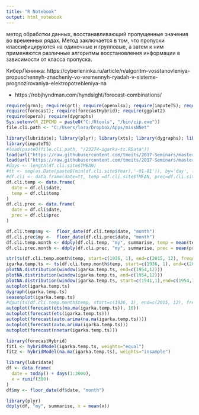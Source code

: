 ---
title: "R Notebook"
output: html_notebook
---

метод обработки данных, восстанавливающий пропущенные значения во временных рядах. Метод заключается в том, что пропуски классифицируются на одиночные и групповые, а затем к ним применяются различные алгоритмы восстановления информации в зависимости от класса пропуска.

КиберЛенинка: https://cyberleninka.ru/article/n/algoritm-vosstanovleniya-propuschennyh-znacheniy-vo-vremennyh-ryadah-v-sisteme-prognozirovaniya-elektropotrebleniya-na

  + https://robjhyndman.com/hyndsight/forecast-combinations/

```{r require}
require(grnn); require(grt); require(openxlsx); require(imputeTS); require(lubridate); 
require(forecast); require(forecastHybrid); require(ggplot2)
require(opera); require(dygraphs)
Sys.setenv(R_ZIPCMD = paste0("C:/Rtools", "/bin/zip.exe")) 
file.cli.path <- "C:/Users/lora/Dropbox/Apps/missNNet"

```

```{r convert_to_timeseries}
library(lubridate); library(plyr); library(xts); library(dygraphs); library(forecast)
library(imputeTS)
#load(paste0(file.cli.path, "/23274-igarka-ts.RData"))
load(url("https://raw.githubusercontent.com/tmeits/2017-Seminars/master/data/23274-igarka.RData"))
load(url("https://raw.githubusercontent.com/tmeits/2017-Seminars/master/data/23274-igarka-ts.RData"))
#days <- length(df.cli.site$TMEAN)
#tt <- seq(as.Date(paste0(min(df.cli.site$Year),'-01-01')), by='day', length=days)
#df.cli <- data.frame(date=tt, temp =df.cli.site$TMEAN, prec=df.cli.site$PRECIP)
df.cli.temp <- data.frame(
  date = df.cli$date,
  temp = df.cli$temp
)
df.cli.prec <- data.frame(
  date = df.cli$date,
  prec = df.cli$prec
)

df.cli.temp$my <-  floor_date(df.cli.temp$date, "month")
df.cli.prec$my <-  floor_date(df.cli.prec$date, "month")
df.cli.temp.month <- ddply(df.cli.temp, "my", summarise, temp = mean(temp))
df.cli.prec.month <- ddply(df.cli.prec, "my", summarise, prec = mean(prec))

str(ts(df.cli.temp.month$temp, start=c(1936, 1), end=c(2015, 12), frequency=12))
igarka.temp.ts <- ts(df.cli.temp.month$temp, start=c(1936, 1), end=c(2015, 12), frequency=12)
plotNA.distribution(window(igarka.temp.ts, end=c(1954,12)))
plotNA.distribution(window(igarka.temp.ts, end=c(1954,12)))
plotNA.distribution(window(igarka.temp.ts, start=c(1941,1),end=c(1954,12)))
autoplot(igarka.temp.ts)
dygraph(igarka.temp.ts)
seasonplot(igarka.temp.ts)
#dput(ts(df.cli.temp.month$temp, start=c(1936, 1), end=c(2015, 12), frequency=12))
autoplot(forecast(ets(na.ma(igarka.temp.ts)), 10))
autoplot(forecast(ets(igarka.temp.ts)))
autoplot(forecast(auto.arima(na.ma(igarka.temp.ts))))
autoplot(forecast(auto.arima(igarka.temp.ts)))
autoplot(forecast(nnetar(igarka.temp.ts)))

library(forecastHybrid)
fit1 <- hybridModel(igarka.temp.ts, weights="equal")
fit2 <- hybridModel(na.ma(igarka.temp.ts), weights="insample")

```


```{r}
library(lubridate)
df <- data.frame(
  date = today() + days(1:3000),
  x = runif(300)
)
df$my <- floor_date(df$date, "month")

library(plyr)
ddply(df, "my", summarise, x = mean(x))
```

